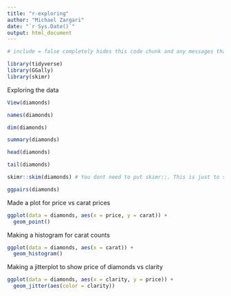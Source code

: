 ```yaml
---
title: "r-exploring"
author: "Michael Zargari"
date: "`r Sys.Date()`"
output: html_document
---
```


```r
# include = false completely hides this code chunk and any messages that come out of it as well

library(tidyverse)
library(GGally)
library(skimr)
```

Exploring the data

```r
View(diamonds)

names(diamonds)

dim(diamonds)

summary(diamonds)

head(diamonds)

tail(diamonds)

skimr::skim(diamonds) # You dont need to put skimr::. This is just to show where we are getting the function from
```

```r
ggpairs(diamonds)
```

Made a plot for price vs carat prices

```r
ggplot(data = diamonds, aes(x = price, y = carat)) +
  geom_point()
```

Making a histogram for carat counts

```r
ggplot(data = diamonds, aes(x = carat)) +
  geom_histogram()
```

Making a jitterplot to show price of diamonds vs clarity

```r
ggplot(data = diamonds, aes(x = clarity, y = price)) +
  geom_jitter(aes(color = clarity))
```
